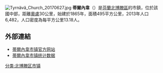[[File:Tyrnävä_Church_20170627.jpg|thumb]]
'''蒂爾內韋'''（{{lang-fi|Tyrnävä}}）是[[芬蘭|芬蘭]][[北博滕區|北博滕區]]的市鎮，位於該國中部，距離[[奧盧|奧盧]]30公里，始建於1865年，面積495平方公里，2013年人口6,482，人口密度為每平方公里13.18人。

==外部連結==
{{commonscat|Tyrnävä}}
* [http://www.tyrnava.fi/fi/Etusivu 蒂爾內韋市镇官方网站]{{Dead link|date=2018年9月 |bot=InternetArchiveBot |fix-attempted=yes }} {{fi}}
* [http://www.stat.fi/tup/kunnat/kuntatiedot/859.html 蒂爾內韋市镇统计数据] {{fi}}

{{Finland-geo-stub}}
[[分类:北博滕区市镇|分类:北博滕区市镇]]